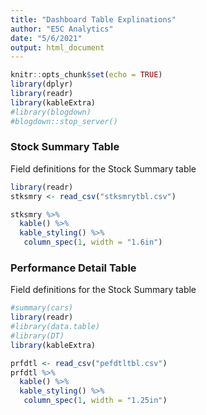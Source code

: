 ```yaml
---
title: "Dashboard Table Explinations"
author: "E5C Analytics"
date: "5/6/2021"
output: html_document
---
```


```r
knitr::opts_chunk$set(echo = TRUE)
library(dplyr)
library(readr)
library(kableExtra)
#library(blogdown)
#blogdown::stop_server()
```

### Stock Summary  Table

Field definitions for the Stock Summary table


```r
library(readr)
stksmry <- read_csv("stksmrytbl.csv")

stksmry %>%
  kable() %>%
  kable_styling() %>%
   column_spec(1, width = "1.6in")


```

### Performance Detail Table
Field definitions for the Stock Summary table


```r
#summary(cars)
library(readr)
#library(data.table)
#library(DT)
library(kableExtra)

prfdtl <- read_csv("pefdtltbl.csv")
prfdtl %>%
  kable() %>%
  kable_styling() %>%
   column_spec(1, width = "1.25in")


```
